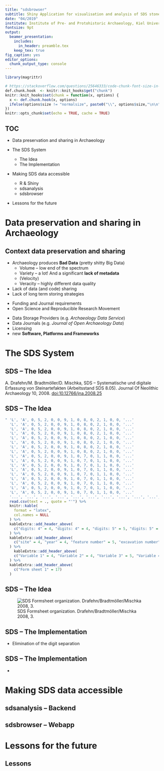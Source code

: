 ```yaml
---
title: "sdsbrowser"
subtitle: Shiny Application for visualisation and analysis of SDS stone artefact data
date: "04/2019"
institute: Institute of Pre- and Protohistoric Archaeology, Kiel University
fontsize: 9pt
output:
  beamer_presentation:
    includes: 
      in_header: preamble.tex
    keep_tex: true
fig_caption: yes
editor_options: 
  chunk_output_type: console
---
```


```r
library(magrittr)

# https://stackoverflow.com/questions/25646333/code-chunk-font-size-in-rmarkdown-with-knitr-and-latex
def.chunk.hook  <- knitr::knit_hooks$get("chunk")
knitr::knit_hooks$set(chunk = function(x, options) {
  x <- def.chunk.hook(x, options)
  ifelse(options$size != "normalsize", paste0("\\", options$size,"\n\n", x, "\n\n \\normalsize"), x)
})
knitr::opts_chunk$set(echo = TRUE, cache = TRUE)
```

## TOC

\huge

- Data preservation and sharing in Archaeology

- The SDS System
  - The Idea
  - The Implementation
  
- Making SDS data accessible
  - R & Shiny
  - sdsanalysis
  - sdsbrowser

- Lessons for the future

# Data preservation and sharing in Archaeology

## Context data preservation and sharing

\underline{Problems:}

- Archaeology produces **Bad Data** (pretty shitty Big Data)
  - Volume -- low end of the spectrum
  - Variety -- a lot! And a significant **lack of metadata**
  - (Velocity)
  - Veracity -- highly different data quality
- Lack of data (and code) sharing
- Lack of long term storing strategies

\underline{Positive pressure:}

- Funding and Journal requirements 
- Open Science and Reproducible Research Movement

\underline{Tools and enabling features:}

- Data Storage Providers (e.g. *Archaeology Data Service*)
- Data Journals (e.g. *Journal of Open Archaeology Data*)
- Licensing 
- new **Software, Platforms and Frameworks**

# The SDS System 

## SDS -- The Idea

A. Drafehn/M. Bradtmöller/D. Mischka, SDS – Systematische und digitale Erfassung von Steinartefakten (Arbeitsstand SDS 8.05). Journal Of Neolithic Archaeology 10, 2008. [doi:10.12766/jna.2008.25](https://doi.org/10.12766/jna.2008.25)

## SDS -- The Idea

\footnotesize

```r
" 'L', 'A', 0, 5, 2, 0, 0, 9, 1, 0, 8, 0, 2, 1, 0, 0, '...'
  'L', 'A', 0, 5, 2, 0, 0, 9, 1, 0, 8, 0, 2, 1, 0, 0, '...' 
  'L', 'A', 0, 5, 2, 0, 0, 9, 1, 0, 8, 0, 2, 1, 0, 0, '...'
  'L', 'A', 0, 5, 2, 0, 0, 9, 1, 0, 8, 0, 2, 1, 0, 0, '...'
  'L', 'A', 0, 5, 2, 0, 0, 9, 1, 0, 8, 0, 2, 1, 0, 0, '...'
  'L', 'A', 0, 5, 2, 0, 0, 9, 1, 0, 8, 0, 2, 1, 0, 0, '...'
  'L', 'A', 0, 5, 2, 0, 0, 9, 1, 0, 8, 0, 2, 1, 0, 0, '...'
  'L', 'A', 0, 5, 2, 0, 0, 9, 1, 0, 8, 0, 2, 1, 0, 0, '...'
  'L', 'A', 0, 5, 2, 0, 0, 9, 1, 0, 7, 0, 1, 1, 0, 0, '...'
  'L', 'A', 0, 5, 2, 0, 0, 9, 1, 0, 7, 0, 1, 1, 0, 0, '...'
  'L', 'A', 0, 5, 2, 0, 0, 9, 1, 0, 7, 0, 1, 1, 0, 0, '...'
  'L', 'A', 0, 5, 2, 0, 0, 9, 1, 0, 7, 0, 1, 1, 0, 0, '...'
  'L', 'A', 0, 5, 2, 0, 0, 9, 1, 0, 7, 0, 1, 1, 0, 0, '...'
  'L', 'A', 0, 5, 2, 0, 0, 9, 1, 0, 7, 0, 1, 1, 0, 0, '...'
  'L', 'A', 0, 5, 2, 0, 0, 9, 1, 0, 7, 0, 1, 1, 0, 0, '...'
  'L', 'A', 0, 5, 2, 0, 0, 9, 1, 0, 7, 0, 1, 1, 0, 0, '...'
  'L', 'A', 0, 5, 2, 0, 0, 9, 1, 0, 7, 0, 1, 1, 0, 0, '...'
  '...', '...', '...', '...', '...', '...', '...', '...', '...', '...', '...', '...', '...', '...', '...', '...', '...' " %>%
  read.csv(text = ., quote = "'") %>% 
  knitr::kable(
    format = "latex",
    col.names = NULL
  ) %>%
  kableExtra::add_header_above(
    c("digits: 4" = 4, "digits: 4" = 4, "digits: 5" = 5, "digits: 5" = 4)
  ) %>%
  kableExtra::add_header_above(
    c("site" = 4, "year" = 4, "feature number" = 5, "excavation number" = 4)
  ) %>%
    kableExtra::add_header_above(
    c("Variable 1" = 4, "Variable 2" = 4, "Variable 3" = 5, "Variable 4" = 4)
  ) %>%
  kableExtra::add_header_above(
    c("Form sheet 1" = 17)
  )
```

## SDS -- The Idea

![SDS Formsheet organization. Drafehn/Bradtmöller/Mischka 2008, 3.](figures/sds_formsheet_organization.png)

## SDS -- The Implementation

\underline{Practical solutions:}

- Elimination of the digit separation

## SDS -- The Implementation

\underline{Consequences:}

- 

# Making SDS data accessible

## sdsanalysis -- Backend

## sdsbrowser -- Webapp

# Lessons for the future

## Lessons
